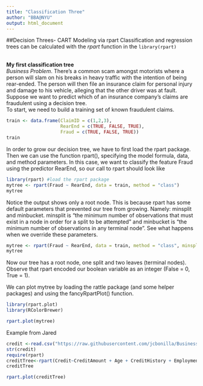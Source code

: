 ```yaml
---
title: "Classification Three"
author: "BBA@NYU"
output: html_document
---
```


##Decision Threes- CART Modeling via rpart
Classification and regression trees can be calculated with the *rpart* function in the `library(rpart)`    
<br>  

**My first classification tree**  
*Business  Problem*. There’s a common scam amongst motorists where a person will slam on his breaks in heavy traffic with the intention of being rear-ended. The person will then file an insurance claim for personal injury and damage to his vehicle, alleging that the other driver was at fault. Suppose we want to predict which of an insurance company’s claims are fraudulent using a decision tree.  
To start, we need to build a training set of known fraudulent claims.

```r
train <- data.frame(ClaimID = c(1,2,3),
                    RearEnd = c(TRUE, FALSE, TRUE),
                    Fraud = c(TRUE, FALSE, TRUE))
train

```
In order to grow our decision tree, we have to first load the rpart package. Then we can use the function rpart(), specifying the model formula, data, and method parameters. In this case, we want to classify the feature Fraud using the predictor RearEnd, so our call to rpart should look like

```r
library(rpart) #load the rpart package
mytree <- rpart(Fraud ~ RearEnd, data = train, method = "class")
mytree
```

Notice the output shows only a root node. This is because rpart has some default parameters that prevented our tree from growing. Namely: minsplit and minbucket. minsplit is “the minimum number of observations that must exist in a node in order for a split to be attempted” and minbucket is “the minimum number of observations in any terminal node”. See what happens when we override these parameters.

```r
mytree <- rpart(Fraud ~ RearEnd, data = train, method = "class", minsplit = 2, minbucket = 1)
mytree

```
Now our tree has a root node, one split and two leaves (terminal nodes). Observe that rpart encoded our boolean variable as an integer (False = 0, True = 1). 

We can plot mytree by loading the rattle package (and some helper packages) and using the fancyRpartPlot() function.


```r
library(rpart.plot)
library(RColorBrewer)

rpart.plot(mytree)
```

Example from Jared

```r
credit <-read.csv("https://raw.githubusercontent.com/jcbonilla/BusinessAnalytics/master/BAData/credit.csv")
str(credit)
require(rpart)
creditTree<-rpart(Credit~CreditAmount + Age + CreditHistory + Employment, data = credit )
creditTree

rpart.plot(creditTree)
```


